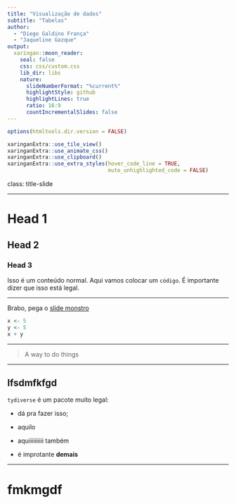```yaml
---
title: "Visualização de dados"
subtitle: "Tabelas"  
author: 
  - "Diego Galdino França"
  - "Jaqueline Gazque"
output:
  xaringan::moon_reader:
    seal: false
    css: css/custom.css
    lib_dir: libs
    nature:
      slideNumberFormat: "%current%"
      highlightStyle: github
      highlightLines: true
      ratio: 16:9
      countIncrementalSlides: false
---
```


```r
options(htmltools.dir.version = FALSE)
```

```r
xaringanExtra::use_tile_view()
xaringanExtra::use_animate_css()
xaringanExtra::use_clipboard()
xaringanExtra::use_extra_styles(hover_code_line = TRUE,
                                mute_unhighlighted_code = FALSE)
```


class: title-slide

---

# Head 1

## Head 2

### Head 3


Isso é um conteúdo normal. Aqui vamos colocar um `código`. É importante dizer que isso está legal.




---

Brabo, pega o [slide monstro](#slide-1)

```r
x <- 5
y <- 5
x + y
```


---


> A way to do things





---

## lfsdmfkfgd

`tydiverse` é um pacote muito legal:

- dá pra fazer isso;

- aquilo

- aquiiiiiiiiii também

- é improtante **demais**



---

# fmkmgdf

